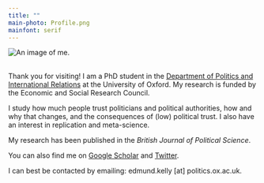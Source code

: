 ```yaml
---
title: ""
main-photo: Profile.png
mainfont: serif
---
```


::: grid
::: {.g-col-12 .g-col-sm-4}

```{=html}
<div class="grid" style="--bs-columns: 5; row-gap: 0;">
  <div class="g-col-1 g-col-sm-0"></div>
  <div class="g-col-3 g-col-sm-5">
    <picture>
      <source srcset="{{< meta main-photo >}}">
      <img class="circular_image" src="{{< meta main-photo >}}" alt="An image of me.">
      <figcaption><br> </figcaption>
    </picture>
  </div>
  <div class="g-col-1 g-col-sm-0"></div>
</div>
```
:::

::: {.g-col-12 .g-col-sm-8}
Thank you for visiting! I am a PhD student in the [Department of Politics and International Relations](https://www.politics.ox.ac.uk/person/edmund-kelly) at the University of Oxford. My research is funded by the Economic and Social Research Council.

I study how much people trust politicians and political authorities, how and why that changes, and the consequences of (low) political trust. I also have an interest in replication and meta-science.

My research has been published in the *British Journal of Political Science*.

You can also find me on [Google Scholar](https://scholar.google.com/citations?user=oi6BV7sAAAAJ&hl=en) and [Twitter](https://x.com/edmundbkelly). 

I can best be contacted by emailing: edmund.kelly \[at\] politics.ox.ac.uk.
:::
:::::::::
